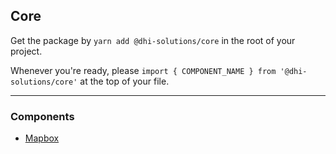 <Meta title="Core/Installation" />

## Core

Get the package by `yarn add @dhi-solutions/core` in the root of your project.

Whenever you're ready, please `import { COMPONENT_NAME } from '@dhi-solutions/core'` at the top of your file.

---

### Components

- [Mapbox](/?path=/docs/core-mapbox--basic)
